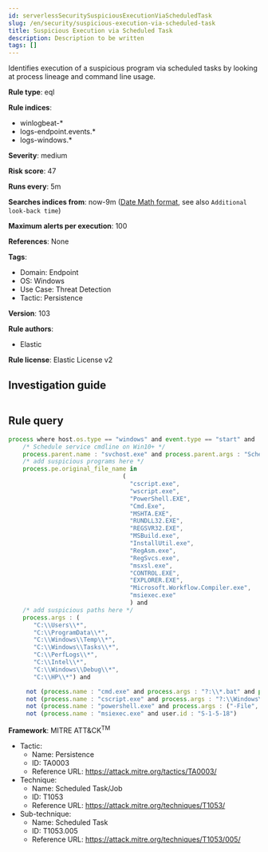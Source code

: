 ```yaml
---
id: serverlessSecuritySuspiciousExecutionViaScheduledTask
slug: /en/security/suspicious-execution-via-scheduled-task
title: Suspicious Execution via Scheduled Task
description: Description to be written
tags: []
---
```


<div id="suspicious-execution-via-scheduled-task"></div>

Identifies execution of a suspicious program via scheduled tasks by looking at process lineage and command line usage.

**Rule type**: eql

**Rule indices**: 

* winlogbeat-*
* logs-endpoint.events.*
* logs-windows.*

**Severity**: medium

**Risk score**: 47

**Runs every**: 5m

**Searches indices from**: now-9m ([Date Math format](((ref))/common-options.html#date-math), see also <DocLink id="serverlessSecurityRulesUiCreate" section="set-the-rules-schedule">`Additional look-back time`</DocLink>)

**Maximum alerts per execution**: 100

**References**: None

**Tags**: 

* Domain: Endpoint
* OS: Windows
* Use Case: Threat Detection
* Tactic: Persistence

**Version**: 103

**Rule authors**: 

* Elastic

**Rule license**: Elastic License v2

## Investigation guide

```markdown

```

## Rule query

```js
process where host.os.type == "windows" and event.type == "start" and
    /* Schedule service cmdline on Win10+ */
    process.parent.name : "svchost.exe" and process.parent.args : "Schedule" and
    /* add suspicious programs here */
    process.pe.original_file_name in
                                (
                                  "cscript.exe",
                                  "wscript.exe",
                                  "PowerShell.EXE",
                                  "Cmd.Exe",
                                  "MSHTA.EXE",
                                  "RUNDLL32.EXE",
                                  "REGSVR32.EXE",
                                  "MSBuild.exe",
                                  "InstallUtil.exe",
                                  "RegAsm.exe",
                                  "RegSvcs.exe",
                                  "msxsl.exe",
                                  "CONTROL.EXE",
                                  "EXPLORER.EXE",
                                  "Microsoft.Workflow.Compiler.exe",
                                  "msiexec.exe"
                                  ) and
    /* add suspicious paths here */
    process.args : (
       "C:\\Users\\*",
       "C:\\ProgramData\\*",
       "C:\\Windows\\Temp\\*",
       "C:\\Windows\\Tasks\\*",
       "C:\\PerfLogs\\*",
       "C:\\Intel\\*",
       "C:\\Windows\\Debug\\*",
       "C:\\HP\\*") and

     not (process.name : "cmd.exe" and process.args : "?:\\*.bat" and process.working_directory : "?:\\Windows\\System32\\") and
     not (process.name : "cscript.exe" and process.args : "?:\\Windows\\system32\\calluxxprovider.vbs") and
     not (process.name : "powershell.exe" and process.args : ("-File", "-PSConsoleFile") and user.id : "S-1-5-18") and
     not (process.name : "msiexec.exe" and user.id : "S-1-5-18")

```

**Framework**: MITRE ATT&CK<sup>TM</sup>

* Tactic:
    * Name: Persistence
    * ID: TA0003
    * Reference URL: https://attack.mitre.org/tactics/TA0003/
* Technique:
    * Name: Scheduled Task/Job
    * ID: T1053
    * Reference URL: https://attack.mitre.org/techniques/T1053/
* Sub-technique:
    * Name: Scheduled Task
    * ID: T1053.005
    * Reference URL: https://attack.mitre.org/techniques/T1053/005/

